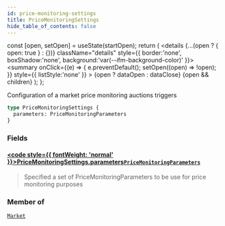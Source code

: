 ```yaml
---
id: price-monitoring-settings
title: PriceMonitoringSettings
hide_table_of_contents: false
---
```







  const [open, setOpen] = useState(startOpen);
  return (
    <details {...(open ? { open: true } : {})} className="details" style={{ border:'none', boxShadow:'none', background:'var(--ifm-background-color)' }}>
      <summary
        onClick={(e) => {
          e.preventDefault();
          setOpen((open) => !open);
        }}
        style={{ listStyle:'none' }}
      >
      {open ? dataOpen : dataClose}
      </summary>
      {open && children}
    </details>
  );
};




Configuration of a market price monitoring auctions triggers


```graphql
type PriceMonitoringSettings {
  parameters: PriceMonitoringParameters
}
```


### Fields

#### [<code style={{ fontWeight: 'normal' }}>PriceMonitoringSettings.<b>parameters</b></code>](#)<Bullet />[`PriceMonitoringParameters`](/testnet/api/graphql/objects/price-monitoring-parameters) <Badge class="secondary" text="object"/>
> Specified a set of PriceMonitoringParameters to be use for price monitoring purposes
> 



### Member of

[`Market`](/testnet/api/graphql/objects/market)  <Badge class="secondary" text="object"/>

